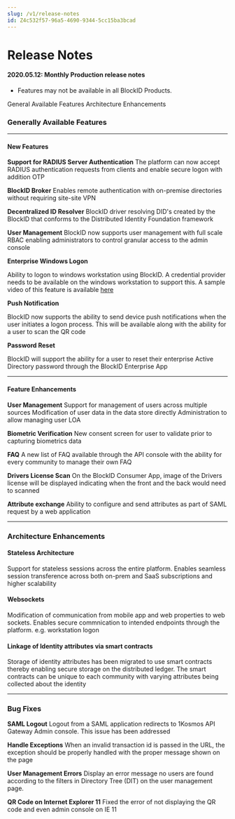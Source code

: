 ```yaml
---
slug: /v1/release-notes
id: Z4c532f57-96a5-4690-9344-5cc15ba3bcad
---
```

# Release Notes
#### 2020.05.12: Monthly Production release notes
* Features may not be available in all BlockID Products.

General Available Features
Architecture Enhancements

### Generally Available Features

* * *
#### New Features

**Support for RADIUS Server Authentication**
The platform can now accept RADIUS authentication requests from clients and enable secure logon with addition OTP

**BlockID Broker**
Enables remote authentication with on-premise directories without requiring site-site VPN

**Decentralized ID Resolver**
BlockID driver resolving DID's created by the BlockID that conforms to the Distributed Identity Foundation framework

**User Management**
BlockID now supports user management with full scale RBAC enabling administrators to control granular access to the admin console

**Enterprise Windows Logon**

Ability to logon to windows workstation using BlockID. A credential provider needs to be available on the windows workstation to support this. A sample video of this feature is available [here](https://www.youtube.com/watch?v=U8EapZIPDw4) 

**Push Notification**

BlockID now supports the ability to send device push notifications when the user initiates a logon process. This will be available along with the ability for a user to scan the QR code

**Password Reset**

BlockID will support the ability for a user to reset their enterprise Active Directory password through the BlockID Enterprise App

* * *
#### Feature Enhancements

**User Management**
Support for management of users across multiple sources
Modification of user data in the data store directly
Administration to allow managing user LOA

**Biometric Verification**
New consent screen for user to validate prior to capturing biometrics data

**FAQ**
A new list of FAQ available through the API console with the ability for every community to manage their own FAQ

**Drivers License Scan**
On the BlockID Consumer App, image of the Drivers license will be displayed indicating when the front and the back  would need to scanned

**Attribute exchange**
Ability to configure and send attributes as part of SAML request by a web application

* * *

### Architecture Enhancements


#### Stateless Architecture
Support for stateless sessions across the entire platform. Enables seamless session transference across both on-prem and SaaS subscriptions and higher scalability

#### Websockets
Modification of communication from mobile app and web properties to web sockets. Enables secure commnication to intended endpoints through the platform. e.g. workstation logon

#### Linkage of Identity attributes via smart contracts
Storage of identity attributes has been migrated to use smart contracts thereby enabling secure storage on the distributed ledger. The smart contracts can be unique to each community with varying attributes being collected about the identity

* * *

### Bug Fixes

**SAML Logout**
Logout from a SAML application redirects to 1Kosmos API Gateway Admin console. This issue has been addressed

**Handle Exceptions**
When an invalid transaction id is passed in the URL, the exception should be properly handled with the proper message shown on the page

**User Management Errors**
Display an error message no users are found according to the filters in Directory Tree (DIT) on the user management page.

**QR Code on Internet Explorer 11**
Fixed the error of not displaying the QR code and even admin console on IE 11





